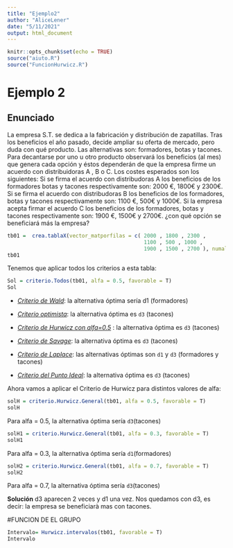 ---
title: "Ejemplo2"
author: "AliceLener"
date: "5/11/2021"
output: html_document
---

```{r setup, include=FALSE}
knitr::opts_chunk$set(echo = TRUE)
source("aiuto.R")
source("FuncionHurwicz.R")
```

# Ejemplo 2

## Enunciado



La empresa S.T. se dedica a la fabricación y distribución de zapatillas. Tras los
beneficios el año pasado, decide ampliar su oferta de mercado, pero duda con qué producto. 
Las alternativas son: formadores, botas y tacones. 
Para decantarse por uno u otro producto observará los  beneficios (al mes) que genera cada
opción y éstos dependerán de que la empresa firme un acuerdo con  distribuidoras A , B o C. 
Los costes esperados son los siguientes:
Si se firma el acuerdo con distribudoras A los beneficios de los formadores
 botas y tacones respectivamente son: 2000 €, 1800€ y 2300€.
Si  se firma el acuerdo con distribudoras B los beneficios de los formadores, botas y tacones
respectivamente son: 1100 €, 500€ y 1000€.
Si la empresa acepta firmar el acuerdo C los beneficios de los formadores, botas y tacones
respectivamente son: 1900 €, 1500€ y 2700€.
¿con qué opción se beneficiará más la empresa?



```{r}
tb01 =  crea.tablaX(vector_matporfilas = c( 2000 , 1800 , 2300 ,
                                            1100 , 500 , 1000 ,
                                            1900 , 1500 , 2700 ), numalternativas = 3, numestados = 3)
tb01
```




Tenemos que aplicar todos los criterios a esta tabla:

```{r}
Sol = criterio.Todos(tb01, alfa = 0.5, favorable = T)
Sol
```
-   [*Criterio de Wald*]{.ul}: la alternativa óptima sería d1 (formadores)

-   [*Criterio optimista*]{.ul}: la alternativa óptima es `d3`
    (tacones)

-   [*Criterio de Hurwicz con alfa=0.5*]{.ul} : la alternativa óptima es
    `d3` (tacones)

-   [*Criterio de Savage*]{.ul}: la alternativa óptima es `d3` (tacones)

-   [*Criterio de Laplace*]{.ul}: las alternativas óptimas son `d1` y
    `d3` (formadores y tacones)

-   [*Criterio del Punto Ideal*]{.ul}: la alternativa óptima es `d3`
    (tacones)






Ahora vamos a aplicar el Criterio de Hurwicz para distintos valores de alfa:

```{r}
solH = criterio.Hurwicz.General(tb01, alfa = 0.5, favorable = T)
solH
```

Para alfa = 0.5, la alternativa óptima sería `d3`(tacones)

```{r}
solH1 = criterio.Hurwicz.General(tb01, alfa = 0.3, favorable = T)
solH1
```

Para alfa = 0.3, la alternativa óptima sería `d1`(formadores)

```{r}
solH2 = criterio.Hurwicz.General(tb01, alfa = 0.7, favorable = T)
solH2
```

Para alfa = 0.7, la alternativa óptima sería `d3`(tacones)

**Solución** 
 d3 aparecen 2 veces y d1 una vez. Nos quedamos con d3, es decir: la empresa se
 beneficiarà mas con tacones.



#FUNCION DE EL GRUPO

```{r}
Intervalo= Hurwicz.intervalos(tb01, favorable = T)
Intervalo
```
